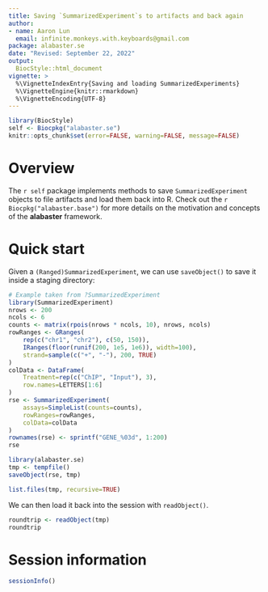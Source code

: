 ```yaml
---
title: Saving `SummarizedExperiment`s to artifacts and back again
author:
- name: Aaron Lun
  email: infinite.monkeys.with.keyboards@gmail.com
package: alabaster.se
date: "Revised: September 22, 2022"
output:
  BiocStyle::html_document
vignette: >
  %\VignetteIndexEntry{Saving and loading SummarizedExperiments}
  %\VignetteEngine{knitr::rmarkdown}
  %\VignetteEncoding{UTF-8}
---
```


```r
library(BiocStyle)
self <- Biocpkg("alabaster.se")
knitr::opts_chunk$set(error=FALSE, warning=FALSE, message=FALSE)
```

# Overview 

The `r self` package implements methods to save `SummarizedExperiment` objects to file artifacts and load them back into R.
Check out the `r Biocpkg("alabaster.base")` for more details on the motivation and concepts of the **alabaster** framework.

# Quick start

Given a `(Ranged)SummarizedExperiment`, we can use `saveObject()` to save it inside a staging directory:

```r
# Example taken from ?SummarizedExperiment
library(SummarizedExperiment)
nrows <- 200
ncols <- 6
counts <- matrix(rpois(nrows * ncols, 10), nrows, ncols)
rowRanges <- GRanges(
    rep(c("chr1", "chr2"), c(50, 150)),
    IRanges(floor(runif(200, 1e5, 1e6)), width=100),
    strand=sample(c("+", "-"), 200, TRUE)
)
colData <- DataFrame(
    Treatment=rep(c("ChIP", "Input"), 3), 
    row.names=LETTERS[1:6]
)
rse <- SummarizedExperiment(
    assays=SimpleList(counts=counts),
    rowRanges=rowRanges, 
    colData=colData
)
rownames(rse) <- sprintf("GENE_%03d", 1:200)
rse

library(alabaster.se)
tmp <- tempfile()
saveObject(rse, tmp)

list.files(tmp, recursive=TRUE)
```

We can then load it back into the session with `readObject()`.

```r
roundtrip <- readObject(tmp)
roundtrip
```

# Session information {-}

```r
sessionInfo()
```

